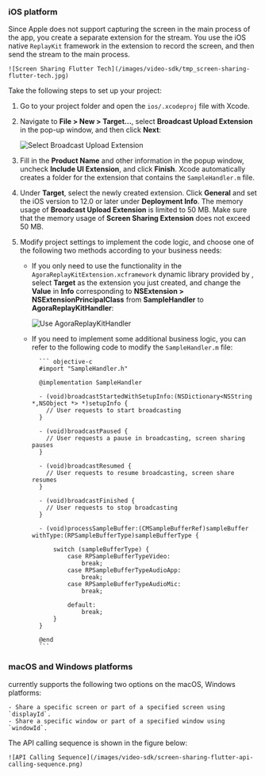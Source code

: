 <PlatformWrapper platform = "flutter">

### iOS platform

Since Apple does not support capturing the screen in the main process of the app, you create a separate extension for the <Vg k="SCR_SHR" /> stream. You use the iOS native `ReplayKit` framework in the extension to record the screen, and then send the <Vg k="SCR_SHR" /> stream to the main process.

    ![Screen Sharing Flutter Tech](/images/video-sdk/tmp_screen-sharing-flutter-tech.jpg)

Take the following steps to set up your <Vg k="SCR_SHR" /> project:

1. Go to your project folder and open the `ios/.xcodeproj` file with Xcode.
1. Navigate to **File > New > Target...**, select **Broadcast Upload Extension** in the pop-up window, and then click **Next**:

    ![Select Broadcast Upload Extension](/images/video-sdk/screen-sharing-ios-select-broadcast-upload-extension.png)

1. Fill in the **Product Name** and other information in the popup window, uncheck **Include UI Extension**, and click **Finish**. Xcode automatically creates a folder for the extension that contains the `SampleHandler.m` file.
1. Under **Target**, select the newly created extension. Click **General** and set the iOS version to 12.0 or later under **Deployment Info**.
The memory usage of **Broadcast Upload Extension** is limited to 50 MB. Make sure that the memory usage of **Screen Sharing Extension** does not exceed 50 MB.

1. Modify project settings to implement the <Vg k="SCR_SHR" /> code logic, and choose one of the following two methods according to your business needs:

    - If you only need to use the functionality in the `AgoraReplayKitExtension.xcframework` dynamic library provided by <Vg k="COMPANY" />, select **Target** as the extension you just created, and change the **Value** in **Info** corresponding to **NSExtension > NSExtensionPrincipalClass** from **SampleHandler** to **AgoraReplayKitHandler**:

        ![Use AgoraReplayKitHandler](/images/video-sdk/screen-sharing-ios-use-agorareplaykithandler.png)

    - If you need to implement some additional business logic, you can refer to the following code to modify the `SampleHandler.m` file:

            ``` objective-c
            #import "SampleHandler.h"

            @implementation SampleHandler

            - (void)broadcastStartedWithSetupInfo:(NSDictionary<NSString *,NSObject *> *)setupInfo {
              // User requests to start broadcasting
            }

            - (void)broadcastPaused {
              // User requests a pause in broadcasting, screen sharing pauses
            }

            - (void)broadcastResumed {
              // User requests to resume broadcasting, screen share resumes
            }

            - (void)broadcastFinished {
              // User requests to stop broadcasting
            }

            - (void)processSampleBuffer:(CMSampleBufferRef)sampleBuffer withType:(RPSampleBufferType)sampleBufferType {

                switch (sampleBufferType) {
                    case RPSampleBufferTypeVideo:
                        break;
                    case RPSampleBufferTypeAudioApp:
                        break;
                    case RPSampleBufferTypeAudioMic:
                        break;

                    default:
                        break;
                }
            }

            @end
            ```

### macOS and Windows platforms

<Vg k="COMPANY" /> currently supports the following two <Vg k="SCR_SHR" /> options on the macOS, Windows platforms:

    - Share a specific screen or part of a specified screen using `displayId`.
    - Share a specific window or part of a specified window using `windowId`.

The API calling sequence is shown in the figure below:

    ![API Calling Sequence](/images/video-sdk/screen-sharing-flutter-api-calling-sequence.png)

</PlatformWrapper>